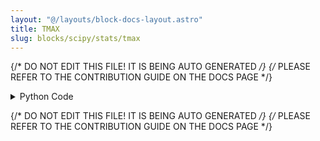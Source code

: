 ```yaml
---
layout: "@/layouts/block-docs-layout.astro"
title: TMAX
slug: blocks/scipy/stats/tmax
---
```


{/* DO NOT EDIT THIS FILE! IT IS BEING AUTO GENERATED */}
{/* PLEASE REFER TO THE CONTRIBUTION GUIDE ON THE DOCS PAGE */}


<PythonDocsDisplay docstring={docstring} />

<details>
<summary>Python Code</summary>

```python
from flojoy import OrderedPair, flojoy, Matrix, Scalar
import numpy as np
from collections import namedtuple
from typing import Literal

import scipy.stats


@flojoy
def TMAX(
    default: OrderedPair | Matrix,
    upperlimit: float = 0.1,
    axis: int = 0,
    inclusive: bool = True,
    nan_policy: str = "propagate",
) -> OrderedPair | Matrix | Scalar:
    """The TMAX node is based on a numpy or scipy function.

    The description of that function is as follows:

        Compute the trimmed maximum.

        This function computes the maximum value of an array along a given axis, while ignoring values larger than a specified upper limit.

    Parameters
    ----------
    a : array_like
        Array of values.
    upperlimit : None or float, optional
        Values in the input array greater than the given limit will be ignored.
        When upperlimit is None, then all values are used.
        The default value is None.
    axis : int or None, optional
        Axis along which to operate.
        Default is 0.
        If None, compute over the whole array 'a'.
    inclusive : {True, False}, optional
        This flag determines whether values exactly equal to the upper limit are included.
        The default value is True.
    nan_policy : {'propagate', 'raise', 'omit'}, optional
        Defines how to handle when input contains nan.
        The following options are available (default is 'propagate'):
        'propagate' : returns nan
        'raise' : raises an error
        'omit' : performs the calculations ignoring nan values

    Returns
    -------
    DataContainer
        type 'ordered pair', 'scalar', or 'matrix'
    """

    result = scipy.stats.tmax(
        a=default.y,
        upperlimit=upperlimit,
        axis=axis,
        inclusive=inclusive,
        nan_policy=nan_policy,
    )

    if isinstance(result, np.ndarray):
        result = OrderedPair(x=default.x, y=result)
    else:
        assert isinstance(
            result, np.number | float | int
        ), f"Expected np.number, float or int for result, got {type(result)}"
        result = Scalar(c=float(result))

    return result

```

[Find this Flojoy Block on GitHub](https://github.com/flojoy-ai/blocks/blob/main/blocks/SCIPY/STATS/TMAX/TMAX.py)

</details>

{/* DO NOT EDIT THIS FILE! IT IS BEING AUTO GENERATED */}
{/* PLEASE REFER TO THE CONTRIBUTION GUIDE ON THE DOCS PAGE */}
